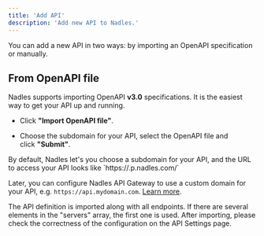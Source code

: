 ```yaml
---
title: 'Add API'
description: 'Add new API to Nadles.'
---
```


You can add a new API in two ways: by importing an OpenAPI specification or manually.

## From OpenAPI file

Nadles supports importing OpenAPI **v3.0** specifications. It is the easiest way to get your API up and running.

* Click **"Import OpenAPI file"**.

* Choose the subdomain for your API, select the OpenAPI file and click **"Submit"**.



<Info>
  By default, Nadles let's you choose a subdomain for your API, and the URL to access your API looks like `https://<subdomain>.p.nadles.com/`

  Later, you can configure Nadles API Gateway to use a custom domain for your API, e.g. `https://api.mydomain.com`. [Learn more](https://docs.nadles.com/api-management/custom-domains/).
</Info>



The API definition is imported along with all endpoints. If there are several elements in the "servers" array, the first one is used. After importing, please check the correctness of the configuration on the API Settings page.